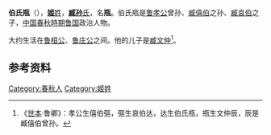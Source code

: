 {{模板:Infobox 先秦人物
|名称= 伯氏瓶
|图像=
|图说=
|姓=[[姬姓|姬]]
|氏=[[臧孙氏|臧孙]]
|名=瓶
|字=
|别名=
|别字=
|谥号=
|时代=春秋
|国家=[[鲁国|鲁]]
|身份=
|出生=
|逝世=
|在位=
|父=[[臧哀伯|臧哀伯]]
|母=
|正妻=
|妾=
|子女=[[臧文仲|臧文仲]]
|太子=
}}
'''伯氏瓶'''（{{bd|？||？|catIdx=Z}}），[[姬姓|'''姬'''姓]]，[[臧孙氏|'''臧孙'''氏]]，名'''瓶'''。伯氏瓶是[[鲁孝公|鲁孝公]]曾孙、[[臧僖伯|臧僖伯]]之孙、[[臧哀伯|臧哀伯]]之子，[[中国|中国]][[春秋時期|春秋時期]][[鲁国|鲁国]]政治人物。

大约生活在[[鲁桓公|鲁桓公]]、[[鲁庄公|鲁庄公]]之间。他的儿子是[[臧文仲|臧文仲]]<ref>《[[世本|世本]]·鲁卿》：孝公生僖伯彄，彄生哀伯达，达生伯氏瓶，瓶生文仲辰，辰是臧僖伯曾孙。</ref>。

== 参考资料 ==
{{reflist|2}}

[[Category:春秋人|Category:春秋人]]
[[Category:姬姓|Category:姬姓]]